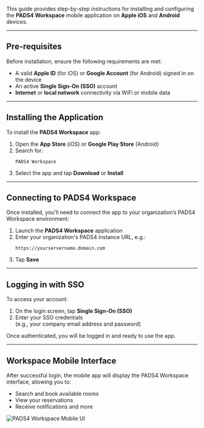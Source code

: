 This guide provides step-by-step instructions for installing and configuring the **PADS4 Workspace** mobile application on **Apple iOS** and **Android** devices.

---

## Pre-requisites

Before installation, ensure the following requirements are met:

- A valid **Apple ID** (for iOS) or **Google Account** (for Android) signed in on the device  
- An active **Single Sign-On (SSO)** account  
- **Internet** or **local network** connectivity via WiFi or mobile data  

---

## Installing the Application

To install the **PADS4 Workspace** app:

1. Open the **App Store** (iOS) or **Google Play Store** (Android)  
2. Search for:  
   ```
   PADS4 Workspace
   ```
3. Select the app and tap **Download** or **Install**

---

## Connecting to PADS4 Workspace

Once installed, you’ll need to connect the app to your organization’s PADS4 Workspace environment:

1. Launch the **PADS4 Workspace** application
2. Enter your organization's PADS4 instance URL, e.g.:  
   ```
   https://yourservername.domain.com
   ```
3. Tap **Save**

---

## Logging in with SSO

To access your account:

1. On the login screen, tap **Single Sign-On (SSO)**
2. Enter your SSO credentials  
   (e.g., your company email address and password)

Once authenticated, you will be logged in and ready to use the app.

---

## Workspace Mobile Interface

After successful login, the mobile app will display the PADS4 Workspace interface, allowing you to:

- Search and book available rooms
- View your reservations
- Receive notifications and more

![PADS4 Workspace Mobile UI](/mnt/data/image.png)

